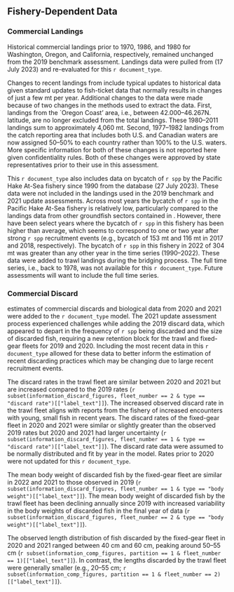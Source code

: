 ## Fishery-Dependent Data

### Commercial Landings

Historical commercial landings prior to 1970, 1986, and 1980 for Washington, Oregon, and California, respectively, remained unchanged from the 2019 benchmark assessment. Landings data were pulled from \gls{pacfin} (17 July 2023) and re-evaluated for this `r document_type`.

Changes to recent landings from \gls{pacfin} include typical updates to historical data given standard updates to fish-ticket data that normally results in changes of just a few mt per year. Additional changes to the data were made because of two changes in the methods used to extract the data. First, landings from the `Oregon Coast' \gls{inpfc} area, i.e., between 42.000--46.267\textdegree N. latitude, are no longer excluded from the total landings. These 1980--2011 landings sum to approximately 4,060 mt. Second, 1977--1982 landings from the catch reporting area that includes both U.S. and Canadian waters are now assigned 50--50\% to each country rather than 100\% to the U.S. waters. More specific information for both of these changes is not reported here given confidentiality rules. Both of these changes were approved by state representatives prior to their use in this assessment.

This `r document_type` also includes data on bycatch of `r spp` by the Pacific Hake At-Sea fishery since 1990 from the \gls{afsc} \gls{norpac} database (27 July 2023). These data were not included in the landings used in the 2019 benchmark and 2021 update assessments. Across most years the bycatch of `r spp` in the Pacific Hake At-Sea fishery is relatively low, particularly compared to the landings data from other groundfish sectors contained in \gls{pacfin}.  However, there have been select years where the bycatch of `r spp` in this fishery has been higher than average, which seems to correspond to one or two year after strong `r spp` recruitment events (e.g., bycatch of 153 mt and 116 mt in 2017 and 2018, respectively). The bycatch of `r spp` in this fishery in 2022 of 304 mt was greater than any other year in the time series (1990--2022). These data were added to trawl landings during the bridging process. The full time series, i.e., back to 1978, was not available for this `r document_type`. Future assessments will want to include the full time series.

### Commercial Discard

\gls{wcgop} estimates of commercial discards and biological data from 2020 and 2021 were added to the `r document_type` model. The 2021 update assessment process experienced challenges while adding the 2019 discard data, which appeared to depart in the frequency of `r spp` being discarded and the size of discarded fish, requiring a new retention block for the trawl and fixed-gear fleets for 2019 and 2020. Including the most recent \gls{wcgop} data in this `r document_type` allowed for these data to better inform the estimation of recent discarding practices which may be changing due to large recent recruitment events.

The discard rates in the trawl fleet are similar between 2020 and 2021 but are increased compared to the 2019 rates (`r subset(information_discard_figures, fleet_number == 2 & type == "discard rate")[["label_text"]]`). The increased observed discard rate in the trawl fleet aligns with reports from the fishery of increased encounters with young, small fish in recent years. The discard rates of the fixed-gear fleet in 2020 and 2021 were similar or slightly greater than the observed 2019 rates but 2020 and 2021 had larger uncertainty (`r subset(information_discard_figures, fleet_number == 1 & type == "discard rate")[["label_text"]]`). The discard rate data were assumed to be normally distributed and fit by year in the model. Rates prior to 2020 were not updated for this `r document_type`.

The mean body weight of discarded fish by the fixed-gear fleet are similar in 2022 and 2021 to those observed in 2019 (`r subset(information_discard_figures, fleet_number == 1 & type == "body weight")[["label_text"]]`). The mean body weight of discarded fish by the trawl fleet has been declining annually since 2019 with increased variability in the body weights of discarded fish in the final year of data (`r subset(information_discard_figures, fleet_number == 2 & type == "body weight")[["label_text"]]`).

The observed length distribution of fish discarded by the fixed-gear fleet in 2020 and 2021 ranged between 40 cm and 60 cm, peaking around 50--55 cm (`r subset(information_comp_figures, partition == 1 & fleet_number == 1)[["label_text"]]`). In contrast, the lengths discarded by the trawl fleet were generally smaller (e.g., 20--55 cm; `r subset(information_comp_figures, partition == 1 & fleet_number == 2)[["label_text"]]`).
